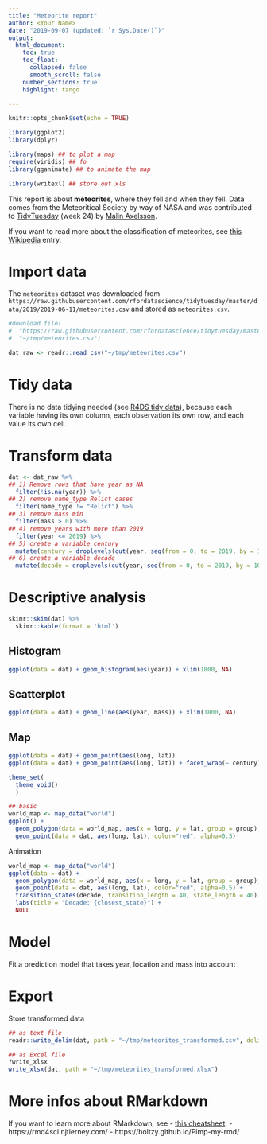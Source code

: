```yaml
---
title: "Meteorite report"
author: <Your Name>
date: "2019-09-07 (updated: `r Sys.Date()`)" 
output: 
  html_document:
    toc: true
    toc_float:
      collapsed: false
      smooth_scroll: false
    number_sections: true
    highlight: tango

---
```


```r
knitr::opts_chunk$set(echo = TRUE)

library(ggplot2)
library(dplyr)

library(maps) ## to plot a map
require(viridis) ## fo
library(gganimate) ## to animate the map

library(writexl) ## store out xls

```


This report is about **meteorites**, where they fell and when they fell. Data comes from the Meteoritical Society by way of NASA and was contributed to [TidyTuesday](https://github.com/rfordatascience/tidytuesday/tree/master/data/2019/2019-06-11) (week 24) by [Malin Axelsson](https://twitter.com/malinfax).

If you want to read more about the classification of meteorites, see [this Wikipedia](https://en.wikipedia.org/wiki/Meteorite_classification) entry. 


# Import data

The `meteorites` dataset was downloaded from `https://raw.githubusercontent.com/rfordatascience/tidytuesday/master/data/2019/2019-06-11/meteorites.csv` and stored as `meteorites.csv`. 

```r
#download.file(
#  "https://raw.githubusercontent.com/rfordatascience/tidytuesday/master/data/2019/2019-06-11/meteorites.csv#", 
#  "~/tmp/meteorites.csv")

dat_raw <- readr::read_csv("~/tmp/meteorites.csv")

```

# Tidy data

There is no data tidying needed (see [R4DS tidy data](https://r4ds.had.co.nz/tidy-data.html)), because each variable having its own column, each observation its own row, and each value its own cell. 



# Transform data

```r
dat <- dat_raw %>% 
## 1) Remove rows that have year as NA
  filter(!is.na(year)) %>%
## 2) remove name_type Relict cases
  filter(name_type != "Relict") %>%
## 3) remove mass min
  filter(mass > 0) %>%
## 4) remove years with more than 2019
  filter(year <= 2019) %>%
## 5) create a variable century
  mutate(century = droplevels(cut(year, seq(from = 0, to = 2019, by = 100), right = FALSE, dig.lab = 4))) %>% 
## 6) create a variable decade
  mutate(decade = droplevels(cut(year, seq(from = 0, to = 2019, by = 10), right = FALSE, dig.lab = 4)))

```

# Descriptive analysis

```r
skimr::skim(dat) %>% 
  skimr::kable(format = 'html') 

```


## Histogram

```r
ggplot(data = dat) + geom_histogram(aes(year)) + xlim(1800, NA)
```

## Scatterplot

```r
ggplot(data = dat) + geom_line(aes(year, mass)) + xlim(1800, NA)
```


## Map

```r
ggplot(data = dat) + geom_point(aes(long, lat))
ggplot(data = dat) + geom_point(aes(long, lat)) + facet_wrap(~ century)
```



```r

theme_set(
  theme_void()
  )

## basic
world_map <- map_data("world")
ggplot() +
  geom_polygon(data = world_map, aes(x = long, y = lat, group = group), fill="lightgray", colour = "white") + 
  geom_point(data = dat, aes(long, lat), color="red", alpha=0.5)
```


Animation
```r

world_map <- map_data("world")
ggplot(data = dat) +
  geom_polygon(data = world_map, aes(x = long, y = lat, group = group), fill="lightgray", colour = "white") + 
  geom_point(data = dat, aes(long, lat), color="red", alpha=0.5) +
  transition_states(decade, transition_length = 40, state_length = 40) + 
  labs(title = "Decade: {closest_state}") +
  NULL

```




# Model

Fit a prediction model that takes year, location and mass into account

# Export

Store transformed data

```r

## as text file
readr::write_delim(dat, path = "~/tmp/meteorites_transformed.csv", delim = " " )

## as Excel file
?write_xlsx
write_xlsx(dat, path = "~/tmp/meteorites_transformed.xlsx")

```




# More infos about RMarkdown

If you want to learn more about RMarkdown, see 
- [this cheatsheet](https://resources.rstudio.com/rstudio-cheatsheets/rmarkdown-2-0-cheat-sheet).
- https://rmd4sci.njtierney.com/
- https://holtzy.github.io/Pimp-my-rmd/

